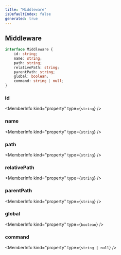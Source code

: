 ```yaml
---
title: "Middleware"
isDefaultIndex: false
generated: true
---
```



<!-- This file was generated from the CommandKit source. Do not modify. Instead, re-run the "docgen" script -->


## Middleware

<GenerationInfo sourceFile="packages/commandkit/src/app/router/CommandsRouter.ts" sourceLine="16" packageName="commandkit" />



```ts title="Signature"
interface Middleware {
    id: string;
    name: string;
    path: string;
    relativePath: string;
    parentPath: string;
    global: boolean;
    command: string | null;
}
```

<div className="members-wrapper">

### id

<MemberInfo kind="property" type={`string`}   />


### name

<MemberInfo kind="property" type={`string`}   />


### path

<MemberInfo kind="property" type={`string`}   />


### relativePath

<MemberInfo kind="property" type={`string`}   />


### parentPath

<MemberInfo kind="property" type={`string`}   />


### global

<MemberInfo kind="property" type={`boolean`}   />


### command

<MemberInfo kind="property" type={`string | null`}   />




</div>
